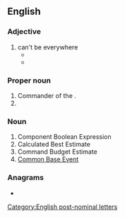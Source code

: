 ==English==

===Adjective===
{{en-adj|-}}

# can't be everywhere
#* {{quote-video|passage=''''CBE''', Minister,' he replied, unhappily. I wasn't sure what he meant. Could I have been awarded the CBE.? – or could he? He explained. "Can't Be Everywhere'.|actor=Antony Jay and Jonathan Lynn in|episode=Economy Drive|title=Yes Minister|date=10 March 1980}}
#* {{quote-news|passage=My source says: ‘The answer was “'''CBE'''” – palace-speak for “Can’t be everywhere.”’|author=Ephraim Hardcastle|work=The Daily Mail|date=2 July 2015}}

===Proper noun===
{{en-proper noun}}

# Commander of the {{w|Order of the British Empire}}.
# {{initialism of|{{w|Christians for Biblical Equality}}|lang=en}}

===Noun===
{{en-noun|?}}

# Component Boolean Expression
# Calculated Best Estimate
# Command Budget Estimate
# [[w:Common Base Event|Common Base Event]]

===Anagrams===
* {{anagrams|en|B.C.E.|BCE|ECB}}

[[Category:English post-nominal letters]]